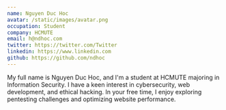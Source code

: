 ```yaml
---
name: Nguyen Duc Hoc
avatar: /static/images/avatar.png
occupation: Student
company: HCMUTE
email: h@ndhoc.com
twitter: https://twitter.com/Twitter
linkedin: https://www.linkedin.com
github: https://github.com/ndhoc
---
```


My full name is Nguyen Duc Hoc, and I'm a student at HCMUTE majoring in Information Security. 
I have a keen interest in cybersecurity, web development, and ethical hacking. 
In your free time, I enjoy exploring pentesting challenges and optimizing website performance.
